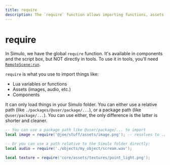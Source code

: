 ```yaml
---
title: require
description: The `require` function allows importing functions, assets and components in Simulo.
---
```


# require

In Simulo, we have the global `require` function. It's available in components and the script box, but NOT directly in tools. To use it in tools, you'll need [`RemoteScene:run`](/api/tools/remotescene).

`require` is what you use to import things like:
- Lua variables or functions
- Assets (images, audio, etc.)
- Components

It can only load things in your Simulo folder. You can either use a relative path (like `./packages/@user/package/...`), or a package path (like `@user/package/...`). You can use either, the only difference is the latter is shorter and cleaner.

```lua
-- You can use a package path like @user/package/... to import
local image = require('@joe/stuff/assets/image.png'); -- resolves to ./packages/@joe/...

-- Or you can use a path relative to the Simulo folder directly:
local audio = require('./objects/my_object/scream.wav');

local texture = require('core/assets/textures/point_light.png');
```